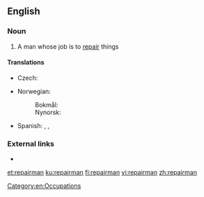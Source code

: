 ==English==

===Noun===
{{en-noun|repairmen}}

# A man whose job is to [[repair]] things

====Translations====
{{trans-top|man whose job is to repair things}}
* Czech: {{t|cs|opravář|m}}
{{trans-mid}}
* Norwegian:
*: Bokmål: {{t|nb|reparatør|m}}
*: Nynorsk: {{t|nn|reparatør|m}}
* Spanish: {{t+|es|reparadores|m-p}}, {{t+|es|reparadora|f}}, {{t+|es|reparadoras|f-p}}
{{trans-bottom}}

===External links===
* {{R:OneLook}}

[[Category:en:Occupations]]

[[et:repairman]]
[[ku:repairman]]
[[fi:repairman]]
[[vi:repairman]]
[[zh:repairman]]